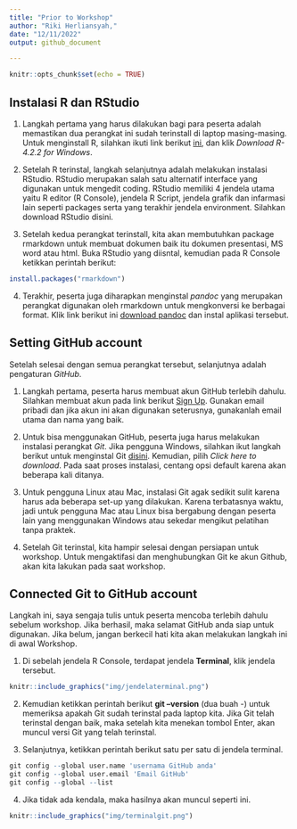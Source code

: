 ```yaml
---
title: "Prior to Workshop"
author: "Riki Herliansyah,"
date: "12/11/2022"
output: github_document

---
```


```r
knitr::opts_chunk$set(echo = TRUE)
```

## Instalasi R dan RStudio

1. Langkah pertama yang harus dilakukan bagi para peserta adalah memastikan dua perangkat ini sudah terinstall di laptop masing-masing. Untuk menginstall R, silahkan ikuti link berikut [ini](https://cran.r-project.org/bin/windows/base/), dan klik *Download R-4.2.2 for Windows*. 

2. Setelah R terinstal, langkah selanjutnya adalah melakukan instalasi RStudio. RStudio merupakan salah satu alternatif interface yang digunakan untuk mengedit coding. RStudio memiliki 4 jendela utama yaitu R editor (R Console), jendela R Script, jendela grafik dan infarmasi lain seperti packages serta yang terakhir jendela environment. Silahkan download RStudio disini.

3. Setelah kedua perangkat terinstall, kita akan membutuhkan package rmarkdown untuk membuat dokumen baik itu dokumen presentasi, MS word atau html. Buka RStudio yang diisntal, kemudian pada R Console ketikkan perintah berikut:

```r
install.packages("rmarkdown")
```

4. Terakhir, peserta juga diharapkan menginstal *pandoc* yang merupakan perangkat digunakan oleh rmarkdown untuk mengkonversi ke berbagai format. Klik link berikut ini [download pandoc](https://pandoc.org/installing.html) dan instal aplikasi tersebut.

## Setting GitHub account

Setelah selesai dengan semua perangkat tersebut, selanjutnya adalah pengaturan *GitHub*. 

1. Langkah pertama, peserta harus membuat akun GitHub terlebih dahulu. Silahkan membuat akun pada link berikut [Sign Up](https://github.com/). Gunakan email pribadi dan jika akun ini akan digunakan seterusnya, gunakanlah email utama dan nama yang baik. 

2. Untuk bisa menggunakan GitHub, peserta juga harus melakukan instalasi perangkat *Git*. Jika pengguna Windows, silahkan ikut langkah berikut untuk menginstal Git [disini](https://git-scm.com/download/win). Kemudian, pilih *Click here to download*. Pada saat proses instalasi, centang opsi default karena akan beberapa kali ditanya.

3. Untuk pengguna Linux atau Mac, instalasi Git agak sedikit sulit karena harus ada beberapa set-up yang dilakukan. Karena terbatasnya waktu, jadi untuk pengguna Mac atau Linux bisa bergabung dengan peserta lain yang menggunakan Windows atau sekedar mengikut pelatihan tanpa praktek.

4. Setelah Git terinstal, kita hampir selesai dengan persiapan untuk workshop. Untuk mengaktifasi dan menghubungkan Git ke akun Github, akan kita lakukan pada saat workshop. 

## Connected Git to GitHub account

Langkah ini, saya sengaja tulis untuk peserta mencoba terlebih dahulu sebelum workshop. Jika berhasil, maka selamat GitHub anda siap untuk digunakan. Jika belum, jangan berkecil hati kita akan melakukan langkah ini di awal Workshop. 

1. Di sebelah jendela R Console, terdapat jendela **Terminal**, klik jendela tersebut. 

```r
knitr::include_graphics("img/jendelaterminal.png")
```

2. Kemudian ketikkan perintah berikut **git --version** (dua buah -) untuk memeriksa apakah Git sudah terinstal pada laptop kita. Jika Git telah terinstal dengan baik, maka setelah kita menekan tombol Enter, akan muncul versi Git yang telah terinstal.

3.  Selanjutnya, ketikkan perintah berikut satu per satu di jendela terminal. 

```r

git config --global user.name 'usernama GitHub anda'
git config --global user.email 'Email GitHub'
git config --global --list

```
  
4. Jika tidak ada kendala, maka hasilnya akan muncul seperti ini.

```r
knitr::include_graphics("img/terminalgit.png")
```
